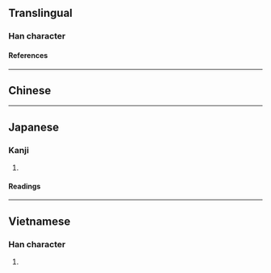 {{also|檳}}
{{character info}}
==Translingual==

===Han character===
{{Han char|rn=75|rad=木|as=07|sn=11|four=|canj=DOMC|ids=⿰木兵}}

====References====
{{Han ref|kx=0531.131|dkj=14909|hdz=21216.020|uh=68B9}}

----

==Chinese==
{{zh-see|檳|sgsv}}

----

==Japanese==

===Kanji===
{{ja-kanji|grade=|rs=木07}}

# {{rfdef|ja|sort=木07}}

====Readings====
{{ja-readings
|on=びん, ひん
|kun=びんろうし
}}

----

==Vietnamese==

===Han character===
{{vi-readings|rs=木07|reading=biêng}}

# {{rfdef|vi|sort=木07}}